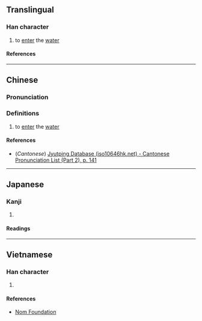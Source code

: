 {{character info/new}}
==Translingual==

===Han character===
{{Han char|rn=85|rad=水|as=08|sn=11|four=34144|canj=EKJT|ids=⿰氵奔}}

# to [[enter]] the [[water]]

====References====
{{Han ref|kx=0633.160|dkj=17714|dj=1039.050|hdz=31643.080|uh=6E00}}

----

==Chinese==
{{zh-forms}}

===Pronunciation===
{{zh-pron
|m=bèn
|c=ban6
|mc=
|oc=
|ma=
|cat=v
}}

===Definitions===
{{zh-hanzi}}

# to [[enter]] the [[water]]

====References====
* (''Cantonese'') [http://www.iso10646hk.net/jp/document/download.jsp Jyutping Database (iso10646hk.net) - Cantonese Pronunciation List (Part 2), p. 141]

----

==Japanese==

===Kanji===
{{ja-kanji|grade=|rs=水08}}

# {{rfdef|ja|sort=水08}}

====Readings====
{{ja-readings
|on=ほん, ぼん
}}

----

==Vietnamese==

===Han character===
{{vi-readings|rs=水08|reading=bùn}}

# {{rfdef|vi|sort=水08}}

====References====
* [http://nomfoundation.org/common/nom_details.php?codepoint=6e00 Nom Foundation]